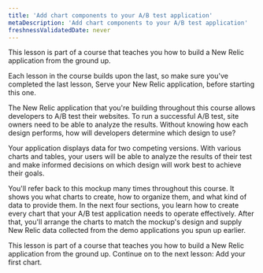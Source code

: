 ```yaml
---
title: 'Add chart components to your A/B test application'
metaDescription: 'Add chart components to your A/B test application'
freshnessValidatedDate: never
---
```


<Callout variant="tip">
  This lesson is part of a course that teaches you how to build a New Relic application from the ground up.

  Each lesson in the course builds upon the last, so make sure you've completed the last lesson, Serve your New Relic application, before starting this one.
</Callout>

The New Relic application that you're building throughout this course allows developers to A/B test their websites. To run a successful A/B test, site owners need to be able to analyze the results. Without knowing how each design performs, how will developers determine which design to use?

Your application displays data for two competing versions. With various charts and tables, your users will be able to analyze the results of their test and make informed decisions on which design will work best to achieve their goals.

You'll refer back to this mockup many times throughout this course. It shows you what charts to create, how to organize them, and what kind of data to provide them. In the next four sections, you learn how to create every chart that your A/B test application needs to operate effectively. After that, you'll arrange the charts to match the mockup's design and supply New Relic data collected from the demo applications you spun up earlier.

<Callout variant="tip">
  This lesson is part of a course that teaches you how to build a New Relic application from the ground up. Continue on to the next lesson: Add your first chart.
</Callout>
